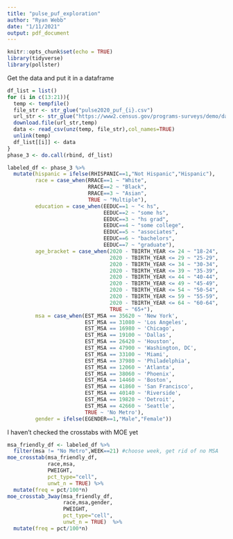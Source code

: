 ```yaml
---
title: "pulse_puf_exploration"
author: "Ryan Webb"
date: "1/11/2021"
output: pdf_document
---
```


```r
knitr::opts_chunk$set(echo = TRUE)
library(tidyverse)
library(pollster)
```

Get the data and put it in a dataframe
```r
df_list = list()
for (i in c(13:21)){
  temp <- tempfile()
  file_str <- str_glue("pulse2020_puf_{i}.csv")
  url_str <- str_glue("https://www2.census.gov/programs-surveys/demo/datasets/hhp/2020/wk{i}/HPS_Week{i}_PUF_CSV.zip")
  download.file(url_str,temp)
  data <- read_csv(unz(temp, file_str),col_names=TRUE)
  unlink(temp)
  df_list[[i]] <- data
}
phase_3 <- do.call(rbind, df_list)
```


```r
labeled_df <- phase_3 %>%
  mutate(hispanic = ifelse(RHISPANIC==1,"Not Hispanic","Hispanic"),
         race = case_when(RRACE==1 ~ "White",
                          RRACE==2 ~ "Black",
                          RRACE==3 ~ "Asian",
                          TRUE ~ "Multiple"),
         education = case_when(EEDUC==1 ~ "< hs",
                               EEDUC==2 ~ "some hs",
                               EEDUC==3 ~ "hs grad",
                               EEDUC==4 ~ "some college",
                               EEDUC==5 ~ "associates",
                               EEDUC==6 ~ "bachelors",
                               EEDUC==7 ~ "graduate"),
         age_bracket = case_when(2020 - TBIRTH_YEAR <= 24 ~ "18-24",
                                 2020 - TBIRTH_YEAR <= 29 ~ "25-29",
                                 2020 - TBIRTH_YEAR <= 34 ~ "30-34",
                                 2020 - TBIRTH_YEAR <= 39 ~ "35-39",
                                 2020 - TBIRTH_YEAR <= 44 ~ "40-44",
                                 2020 - TBIRTH_YEAR <= 49 ~ "45-49",
                                 2020 - TBIRTH_YEAR <= 54 ~ "50-54",
                                 2020 - TBIRTH_YEAR <= 59 ~ "55-59",
                                 2020 - TBIRTH_YEAR <= 64 ~ "60-64",
                                 TRUE ~ "65+"),
         msa = case_when(EST_MSA == 35620 ~ 'New York',
                         EST_MSA == 31080 ~ 'Los Angeles',
                         EST_MSA == 16980 ~ 'Chicago',
                         EST_MSA == 19100 ~ 'Dallas',
                         EST_MSA == 26420 ~ 'Houston',
                         EST_MSA == 47900 ~ 'Washington, DC',
                         EST_MSA == 33100 ~ 'Miami',
                         EST_MSA == 37980 ~ 'Philadelphia',
                         EST_MSA == 12060 ~ 'Atlanta',
                         EST_MSA == 38060 ~ 'Phoenix',
                         EST_MSA == 14460 ~ 'Boston',
                         EST_MSA == 41860 ~ 'San Francisco',
                         EST_MSA == 40140 ~ 'Riverside',
                         EST_MSA == 19820 ~ 'Detroit',
                         EST_MSA == 42660 ~ 'Seattle',
                         TRUE ~ 'No Metro'),
         gender = ifelse(EGENDER==1,"Male","Female"))
```


I haven't checked the crosstabs with MOE yet
```r
msa_friendly_df <- labeled_df %>%
  filter(msa != "No Metro",WEEK==21) #choose week, get rid of no MSA
moe_crosstab(msa_friendly_df,
             race,msa,
             PWEIGHT,
             pct_type="cell",
             unwt_n = TRUE) %>%
  mutate(freq = pct/100*n)
moe_crosstab_3way(msa_friendly_df,
                  race,msa,gender,
                  PWEIGHT,
                  pct_type="cell",
                  unwt_n = TRUE)  %>%
  mutate(freq = pct/100*n)

```

